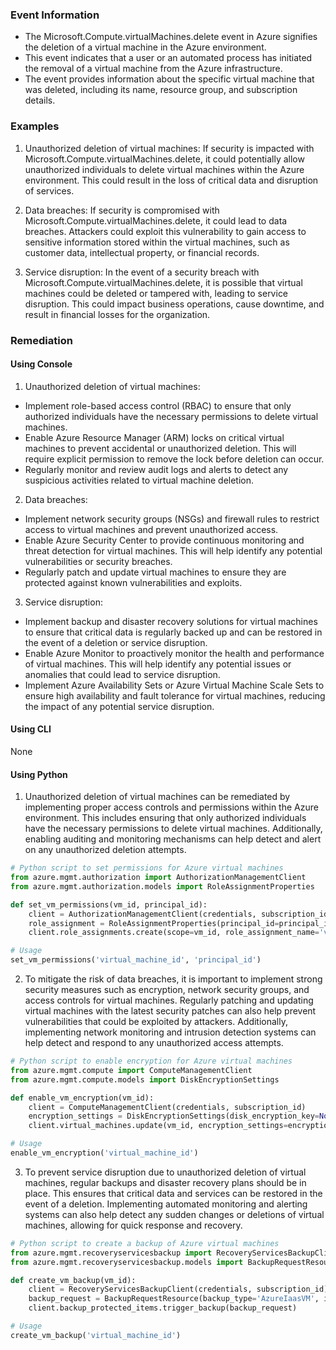 
### Event Information

- The Microsoft.Compute.virtualMachines.delete event in Azure signifies the deletion of a virtual machine in the Azure environment.
- This event indicates that a user or an automated process has initiated the removal of a virtual machine from the Azure infrastructure.
- The event provides information about the specific virtual machine that was deleted, including its name, resource group, and subscription details.


### Examples

1. Unauthorized deletion of virtual machines: If security is impacted with Microsoft.Compute.virtualMachines.delete, it could potentially allow unauthorized individuals to delete virtual machines within the Azure environment. This could result in the loss of critical data and disruption of services.

2. Data breaches: If security is compromised with Microsoft.Compute.virtualMachines.delete, it could lead to data breaches. Attackers could exploit this vulnerability to gain access to sensitive information stored within the virtual machines, such as customer data, intellectual property, or financial records.

3. Service disruption: In the event of a security breach with Microsoft.Compute.virtualMachines.delete, it is possible that virtual machines could be deleted or tampered with, leading to service disruption. This could impact business operations, cause downtime, and result in financial losses for the organization.

### Remediation

#### Using Console

1. Unauthorized deletion of virtual machines:
- Implement role-based access control (RBAC) to ensure that only authorized individuals have the necessary permissions to delete virtual machines.
- Enable Azure Resource Manager (ARM) locks on critical virtual machines to prevent accidental or unauthorized deletion. This will require explicit permission to remove the lock before deletion can occur.
- Regularly monitor and review audit logs and alerts to detect any suspicious activities related to virtual machine deletion.

2. Data breaches:
- Implement network security groups (NSGs) and firewall rules to restrict access to virtual machines and prevent unauthorized access.
- Enable Azure Security Center to provide continuous monitoring and threat detection for virtual machines. This will help identify any potential vulnerabilities or security breaches.
- Regularly patch and update virtual machines to ensure they are protected against known vulnerabilities and exploits.

3. Service disruption:
- Implement backup and disaster recovery solutions for virtual machines to ensure that critical data is regularly backed up and can be restored in the event of a deletion or service disruption.
- Enable Azure Monitor to proactively monitor the health and performance of virtual machines. This will help identify any potential issues or anomalies that could lead to service disruption.
- Implement Azure Availability Sets or Azure Virtual Machine Scale Sets to ensure high availability and fault tolerance for virtual machines, reducing the impact of any potential service disruption.

#### Using CLI

None

#### Using Python

1. Unauthorized deletion of virtual machines can be remediated by implementing proper access controls and permissions within the Azure environment. This includes ensuring that only authorized individuals have the necessary permissions to delete virtual machines. Additionally, enabling auditing and monitoring mechanisms can help detect and alert on any unauthorized deletion attempts.

```python
# Python script to set permissions for Azure virtual machines
from azure.mgmt.authorization import AuthorizationManagementClient
from azure.mgmt.authorization.models import RoleAssignmentProperties

def set_vm_permissions(vm_id, principal_id):
    client = AuthorizationManagementClient(credentials, subscription_id)
    role_assignment = RoleAssignmentProperties(principal_id=principal_id, role_definition_id='role_definition_id')
    client.role_assignments.create(scope=vm_id, role_assignment_name='vm_deletion', properties=role_assignment)

# Usage
set_vm_permissions('virtual_machine_id', 'principal_id')
```

2. To mitigate the risk of data breaches, it is important to implement strong security measures such as encryption, network security groups, and access controls for virtual machines. Regularly patching and updating virtual machines with the latest security patches can also help prevent vulnerabilities that could be exploited by attackers. Additionally, implementing network monitoring and intrusion detection systems can help detect and respond to any unauthorized access attempts.

```python
# Python script to enable encryption for Azure virtual machines
from azure.mgmt.compute import ComputeManagementClient
from azure.mgmt.compute.models import DiskEncryptionSettings

def enable_vm_encryption(vm_id):
    client = ComputeManagementClient(credentials, subscription_id)
    encryption_settings = DiskEncryptionSettings(disk_encryption_key=None, key_encryption_key=None)
    client.virtual_machines.update(vm_id, encryption_settings=encryption_settings)

# Usage
enable_vm_encryption('virtual_machine_id')
```

3. To prevent service disruption due to unauthorized deletion of virtual machines, regular backups and disaster recovery plans should be in place. This ensures that critical data and services can be restored in the event of a deletion. Implementing automated monitoring and alerting systems can also help detect any sudden changes or deletions of virtual machines, allowing for quick response and recovery.

```python
# Python script to create a backup of Azure virtual machines
from azure.mgmt.recoveryservicesbackup import RecoveryServicesBackupClient
from azure.mgmt.recoveryservicesbackup.models import BackupRequestResource

def create_vm_backup(vm_id):
    client = RecoveryServicesBackupClient(credentials, subscription_id)
    backup_request = BackupRequestResource(backup_type='AzureIaasVM', item_id=vm_id)
    client.backup_protected_items.trigger_backup(backup_request)

# Usage
create_vm_backup('virtual_machine_id')
```

